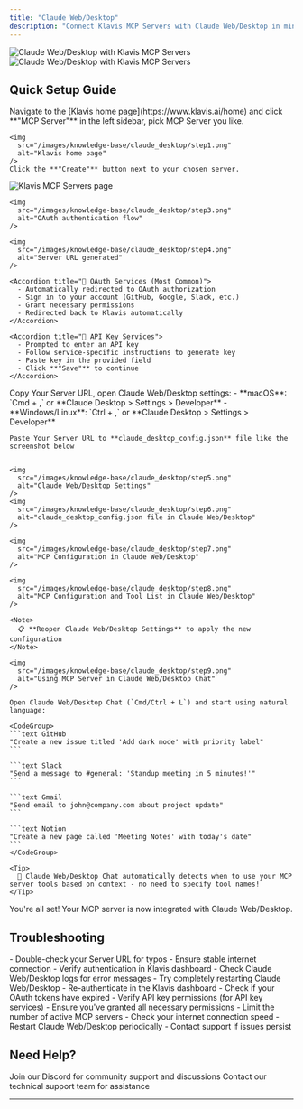 ```yaml
---
title: "Claude Web/Desktop"
description: "Connect Klavis MCP Servers with Claude Web/Desktop in minutes and supercharge your AI coding experience"
---
```

<img
  className="block dark:hidden"
  src="/images/knowledge-base/claude_desktop/claude_desktop.png"
  alt="Claude Web/Desktop with Klavis MCP Servers"
/>
<img
  className="hidden dark:block"
  src="/images/knowledge-base/claude_desktop/claude_desktop.png"
  alt="Claude Web/Desktop with Klavis MCP Servers"
/>

## Quick Setup Guide

<Steps>
  <Step title="Access Klavis MCP Servers">
    Navigate to the [Klavis home page](https://www.klavis.ai/home) and click **"MCP Server"** in the left sidebar, pick MCP Server you like.
    
    <img
      src="/images/knowledge-base/claude_desktop/step1.png"
      alt="Klavis home page"
    />    
    Click the **"Create"** button next to your chosen server.
  </Step>

  <Step title="Complete Authentication">
    <img
      src="/images/knowledge-base/claude_desktop/step2.png"
      alt="Klavis MCP Servers page"
    />
    
    <img
      src="/images/knowledge-base/claude_desktop/step3.png"
      alt="OAuth authentication flow"
    />
    
    <img
      src="/images/knowledge-base/claude_desktop/step4.png"
      alt="Server URL generated"
    />
    
    <Accordion title="🔐 OAuth Services (Most Common)">
      - Automatically redirected to OAuth authorization
      - Sign in to your account (GitHub, Google, Slack, etc.)
      - Grant necessary permissions
      - Redirected back to Klavis automatically
    </Accordion>
    
    <Accordion title="🔑 API Key Services">
      - Prompted to enter an API key
      - Follow service-specific instructions to generate key
      - Paste key in the provided field
      - Click **"Save"** to continue
    </Accordion>
  </Step>



  <Step title="Configure Claude Web/Desktop">
    Copy Your Server URL, open Claude Web/Desktop settings:
    - **macOS**: `Cmd + ,` or **Claude Desktop > Settings > Developer**
    - **Windows/Linux**: `Ctrl + ,` or **Claude Desktop > Settings > Developer**
    
    Paste Your Server URL to **claude_desktop_config.json** file like the screenshot below


    <img
      src="/images/knowledge-base/claude_desktop/step5.png"
      alt="Claude Web/Desktop Settings"
    />
    <img
      src="/images/knowledge-base/claude_desktop/step6.png"
      alt="claude_desktop_config.json file in Claude Web/Desktop"
    />

  </Step>

  <Step title="Verify Tools Loading">
     
    <img
      src="/images/knowledge-base/claude_desktop/step7.png"
      alt="MCP Configuration in Claude Web/Desktop"
    />

    <img
      src="/images/knowledge-base/claude_desktop/step8.png"
      alt="MCP Configuration and Tool List in Claude Web/Desktop"
    />
    
    <Note>
      📋 **Reopen Claude Web/Desktop Settings** to apply the new configuration
    </Note>
    
  </Step>

  <Step title="Start Using in Claude Web/Desktop Chat">
    
    <img
      src="/images/knowledge-base/claude_desktop/step9.png"
      alt="Using MCP Server in Claude Web/Desktop Chat"
    />
    
    Open Claude Web/Desktop Chat (`Cmd/Ctrl + L`) and start using natural language:
    
    <CodeGroup>
    ```text GitHub
    "Create a new issue titled 'Add dark mode' with priority label"
    ```
    
    ```text Slack
    "Send a message to #general: 'Standup meeting in 5 minutes!'"
    ```
    
    ```text Gmail
    "Send email to john@company.com about project update"
    ```
    
    ```text Notion
    "Create a new page called 'Meeting Notes' with today's date"
    ```
    </CodeGroup>
    
    <Tip>
      🎯 Claude Web/Desktop Chat automatically detects when to use your MCP server tools based on context - no need to specify tool names!
    </Tip>
  </Step>

  <Step title="Happy Building! 🎉">
    You're all set! Your MCP server is now integrated with Claude Web/Desktop.
  </Step>
</Steps>

## Troubleshooting

<AccordionGroup>
  <Accordion title="🔧 Tools Not Appearing">
    - Double-check your Server URL for typos
    - Ensure stable internet connection
    - Verify authentication in Klavis dashboard
    - Check Claude Web/Desktop logs for error messages
    - Try completely restarting Claude Web/Desktop
  </Accordion>
  
  <Accordion title="🔐 Authentication Issues">
    - Re-authenticate in the Klavis dashboard
    - Check if your OAuth tokens have expired
    - Verify API key permissions (for API key services)
    - Ensure you've granted all necessary permissions
  </Accordion>
  
  <Accordion title="⚡ Performance Issues">
    - Limit the number of active MCP servers
    - Check your internet connection speed
    - Restart Claude Web/Desktop periodically
    - Contact support if issues persist
  </Accordion>
</AccordionGroup>

## Need Help?

<CardGroup cols={2}>
  <Card title="Community" icon="discord">
    Join our Discord for community support and discussions
  </Card>
  <Card title="Support" icon="headphones">
    Contact our technical support team for assistance
  </Card>
</CardGroup>

---
